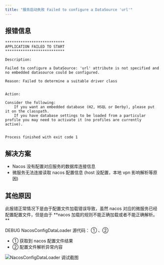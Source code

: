 ```yaml
---
title: "服务启动失败 Failed to configure a DataSource 'url'"
---
```


## 报错信息

```shell
***************************
APPLICATION FAILED TO START
***************************

Description:

Failed to configure a DataSource: 'url' attribute is not specified and no embedded datasource could be configured.

Reason: Failed to determine a suitable driver class


Action:

Consider the following:
	If you want an embedded database (H2, HSQL or Derby), please put it on the classpath.
	If you have database settings to be loaded from a particular profile you may need to activate it (no profiles are currently active).


Process finished with exit code 1
```

## 解决方案

- Nacos 没有配置对应服务的数据库连接信息
- 微服务无法连接读取 nacos 配置信息 (host 没配置，本地 vpn 影响解析等原因)

## 其他原因

<Warning>
此报错正常情况下是由于配置文件加载错误导致，虽然 nacos 对应的微服务已经配置配置文件，但是由于 **nacos 加载的规则不能正确加载或者不能正确解析。**
</Warning>

DEBUG NacosConfigDataLoader 源代码： ① 、②

- ①  获取到 nacos 配置文件结果
- ②  配置文件解析异常内容

![NacosConfigDataLoader 调试截图](https://minio.pigx.vip/oss/1661770586.png)


